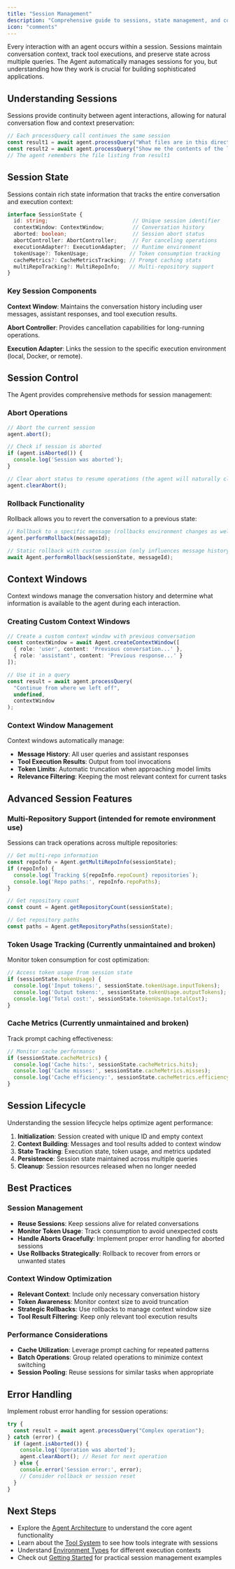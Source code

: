 ```yaml
---
title: "Session Management"
description: "Comprehensive guide to sessions, state management, and conversation context"
icon: "comments"
---
```


Every interaction with an agent occurs within a session. Sessions maintain conversation context, track tool executions, and preserve state across multiple queries. The Agent automatically manages sessions for you, but understanding how they work is crucial for building sophisticated applications.

## Understanding Sessions

Sessions provide continuity between agent interactions, allowing for natural conversation flow and context preservation:

```typescript
// Each processQuery call continues the same session
const result1 = await agent.processQuery("What files are in this directory?");
const result2 = await agent.processQuery("Show me the contents of the largest file");
// The agent remembers the file listing from result1
```

## Session State

Sessions contain rich state information that tracks the entire conversation and execution context:

```typescript
interface SessionState {
  id: string;                           // Unique session identifier
  contextWindow: ContextWindow;         // Conversation history
  aborted: boolean;                     // Session abort status
  abortController: AbortController;     // For canceling operations
  executionAdapter?: ExecutionAdapter;  // Runtime environment
  tokenUsage?: TokenUsage;             // Token consumption tracking
  cacheMetrics?: CacheMetricsTracking; // Prompt caching stats
  multiRepoTracking?: MultiRepoInfo;   // Multi-repository support
}
```

### Key Session Components

**Context Window**: Maintains the conversation history including user messages, assistant responses, and tool execution results.

**Abort Controller**: Provides cancellation capabilities for long-running operations.

**Execution Adapter**: Links the session to the specific execution environment (local, Docker, or remote).

## Session Control

The Agent provides comprehensive methods for session management:

### Abort Operations

```typescript
// Abort the current session
agent.abort();

// Check if session is aborted
if (agent.isAborted()) {
  console.log('Session was aborted');
}

// Clear abort status to resume operations (the agent will naturally clear this on next query)
agent.clearAbort();
```

### Rollback Functionality

Rollback allows you to revert the conversation to a previous state:

```typescript
// Rollback to a specific message (rollbacks environment changes as well)
agent.performRollback(messageId);

// Static rollback with custom session (only influences message history, not environment)
await Agent.performRollback(sessionState, messageId);
```

## Context Windows

Context windows manage the conversation history and determine what information is available to the agent during each interaction.

### Creating Custom Context Windows

```typescript
// Create a custom context window with previous conversation
const contextWindow = await Agent.createContextWindow([
  { role: 'user', content: 'Previous conversation...' },
  { role: 'assistant', content: 'Previous response...' }
]);

// Use it in a query
const result = await agent.processQuery(
  "Continue from where we left off",
  undefined,
  contextWindow
);
```

### Context Window Management

Context windows automatically manage:
- **Message History**: All user queries and assistant responses
- **Tool Execution Results**: Output from tool invocations
- **Token Limits**: Automatic truncation when approaching model limits
- **Relevance Filtering**: Keeping the most relevant context for current tasks

## Advanced Session Features

### Multi-Repository Support (intended for remote environment use)

Sessions can track operations across multiple repositories:

```typescript
// Get multi-repo information
const repoInfo = Agent.getMultiRepoInfo(sessionState);
if (repoInfo) {
  console.log(`Tracking ${repoInfo.repoCount} repositories`);
  console.log('Repo paths:', repoInfo.repoPaths);
}

// Get repository count
const count = Agent.getRepositoryCount(sessionState);

// Get repository paths
const paths = Agent.getRepositoryPaths(sessionState);
```

### Token Usage Tracking (Currently unmaintained and broken)

Monitor token consumption for cost optimization:

```typescript
// Access token usage from session state
if (sessionState.tokenUsage) {
  console.log('Input tokens:', sessionState.tokenUsage.inputTokens);
  console.log('Output tokens:', sessionState.tokenUsage.outputTokens);
  console.log('Total cost:', sessionState.tokenUsage.totalCost);
}
```

### Cache Metrics (Currently unmaintained and broken)

Track prompt caching effectiveness:

```typescript
// Monitor cache performance
if (sessionState.cacheMetrics) {
  console.log('Cache hits:', sessionState.cacheMetrics.hits);
  console.log('Cache misses:', sessionState.cacheMetrics.misses);
  console.log('Cache efficiency:', sessionState.cacheMetrics.efficiency);
}
```

## Session Lifecycle

Understanding the session lifecycle helps optimize agent performance:

1. **Initialization**: Session created with unique ID and empty context
2. **Context Building**: Messages and tool results added to context window
3. **State Tracking**: Execution state, token usage, and metrics updated
4. **Persistence**: Session state maintained across multiple queries
5. **Cleanup**: Session resources released when no longer needed

## Best Practices

### Session Management

- **Reuse Sessions**: Keep sessions alive for related conversations
- **Monitor Token Usage**: Track consumption to avoid unexpected costs
- **Handle Aborts Gracefully**: Implement proper error handling for aborted sessions
- **Use Rollbacks Strategically**: Rollback to recover from errors or unwanted states

### Context Window Optimization

- **Relevant Context**: Include only necessary conversation history
- **Token Awareness**: Monitor context size to avoid truncation
- **Strategic Rollbacks**: Use rollbacks to manage context window size
- **Tool Result Filtering**: Keep only relevant tool execution results

### Performance Considerations

- **Cache Utilization**: Leverage prompt caching for repeated patterns
- **Batch Operations**: Group related operations to minimize context switching
- **Session Pooling**: Reuse sessions for similar tasks when appropriate

## Error Handling

Implement robust error handling for session operations:

```typescript
try {
  const result = await agent.processQuery("Complex operation");
} catch (error) {
  if (agent.isAborted()) {
    console.log('Operation was aborted');
    agent.clearAbort(); // Reset for next operation
  } else {
    console.error('Session error:', error);
    // Consider rollback or session reset
  }
}
```

## Next Steps

- Explore the [Agent Architecture](/concepts/agent) to understand the core agent functionality
- Learn about the [Tool System](/concepts/tools) to see how tools integrate with sessions
- Understand [Environment Types](/concepts/environments) for different execution contexts
- Check out [Getting Started](/get-started) for practical session management examples
